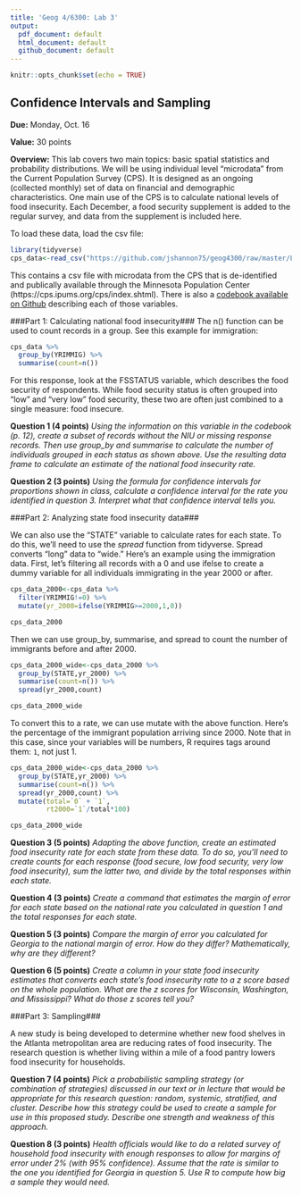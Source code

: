 ```yaml
---
title: 'Geog 4/6300: Lab 3'
output:
  pdf_document: default
  html_document: default
  github_document: default
---
```


```r
knitr::opts_chunk$set(echo = TRUE)
```

## Confidence Intervals and Sampling

**Due:** Monday, Oct. 16

**Value:** 30 points

**Overview:**
This lab covers  two main topics: basic spatial statistics and probability distributions. We will be using individual level “microdata” from the Current Population Survey (CPS). It is designed as an ongoing (collected monthly) set of data on financial and demographic characteristics. One main use of the CPS is to calculate national levels of food insecurity. Each December, a food security supplement is added to the regular survey, and data from the supplement is included here.

To load these data, load the csv file:

```r
library(tidyverse)
cps_data<-read_csv("https://github.com/jshannon75/geog4300/raw/master/Labs/Lab%203-Confidence%20intervals%20Sampling/IPUMS_CPS_FoodSec.csv")
```

This contains a csv file with microdata from the CPS that is de-identified and publically available through the Minnesota Population Center (https://cps.ipums.org/cps/index.shtml). There is also a [codebook available on Github](https://github.com/jshannon75/geog4300/raw/master/Labs/Lab%203-Confidence%20intervals%20Sampling/IPUMS_CPS_Codebook.pdf) describing each of those variables.

###Part 1: Calculating national food insecurity###
The n() function can be used to count records in a group. See this example for immigration:

```r
cps_data %>%
  group_by(YRIMMIG) %>%
  summarise(count=n())
```

For this response, look at the FSSTATUS variable, which describes the food security of respondents. While food security status is often grouped into “low” and “very low” food security, these two are often just combined to a single measure: food insecure. 

**Question 1 (4 points)** _Using the information on this variable in the codebook (p. 12), create a subset of records without the NIU or missing response records. Then use group_by and summarise to calculate the number of individuals grouped in each status as shown above.  Use the resulting data frame to calculate an estimate of the national food insecurity rate._

**Question 2 (3 points)** _Using the formula for confidence intervals for proportions shown in class, calculate a confidence interval for the rate you identified in question 3. Interpret what that confidence interval tells you._

###Part 2: Analyzing state food insecurity data###

We can also use the "STATE" variable to calculate rates for each state. To do this, we'll need to use the _spread_ function from tidyverse. Spread converts "long" data to "wide." Here's an example using the immigration data. First, let's filtering all records with a 0 and use ifelse to create a dummy variable for all individuals immigrating in the year 2000 or after.

```r
cps_data_2000<-cps_data %>%
  filter(YRIMMIG!=0) %>%
  mutate(yr_2000=ifelse(YRIMMIG>=2000,1,0)) 

cps_data_2000
```

Then we can use group_by, summarise, and spread to count the number of immigrants before and after 2000.

```r
cps_data_2000_wide<-cps_data_2000 %>%
  group_by(STATE,yr_2000) %>%
  summarise(count=n()) %>%
  spread(yr_2000,count)

cps_data_2000_wide
```

To convert this to a rate, we can use mutate with the above function. Here's the percentage of the immigrant population arriving since 2000.  Note that in this case, since your variables will be numbers, R requires tags around them: `1`, not just 1.

```r
cps_data_2000_wide<-cps_data_2000 %>%
  group_by(STATE,yr_2000) %>%
  summarise(count=n()) %>%
  spread(yr_2000,count) %>%
  mutate(total=`0` + `1`,
         rt2000=`1`/total*100)

cps_data_2000_wide
```

**Question 3 (5 points)** _Adapting the above function, create an estimated food insecurity rate for each state from these data. To do so, you'll need to create counts for each response (food secure, low food security, very low food insecurity), sum the latter two, and divide by the total responses within each state._

**Question 4 (3 points)** _Create a command that estimates the margin of error for each state based on the national rate you calculated in question 1 and the total responses for each state._

**Question 5 (3 points)** _Compare the margin of error you calculated for Georgia to the national margin of error. How do they differ? Mathematically, why are they different?_

**Question 6 (5 points)** _Create a column in your state food insecurity estimates that converts each state's food insecurity rate to a z score based on the whole population. What are the z scores for Wisconsin, Washington, and Mississippi? What do those z scores tell you?_

###Part 3: Sampling###

A new study is being developed to determine whether new food shelves in the Atlanta metropolitan area are reducing rates of food insecurity. The research question is whether living within a mile of a food pantry lowers food insecurity for households.

**Question 7 (4 points)** _Pick a probabilistic sampling strategy (or combination of strategies) discussed in our text or in lecture that would be appropriate for this research question: random, systemic, stratified, and cluster. Describe how this strategy could be used to create a sample for use in this proposed study. Describe one strength and weakness of this approach._

**Question 8 (3 points)** _Health officials would like to do a related survey of household food insecurity with enough responses to allow for margins of error under 2% (with 95% confidence). Assume that the rate is similar to the one you identified for Georgia in question 5.  Use R to compute how big a sample they would need._ 




